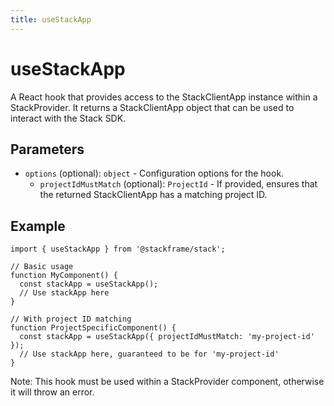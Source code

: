 ```yaml
---
title: useStackApp
---
```


# useStackApp

A React hook that provides access to the StackClientApp instance within a StackProvider. It returns a StackClientApp object that can be used to interact with the Stack SDK.

## Parameters

- `options` (optional): `object` - Configuration options for the hook.
  - `projectIdMustMatch` (optional): `ProjectId` - If provided, ensures that the returned StackClientApp has a matching project ID.

## Example

```tsx
import { useStackApp } from '@stackframe/stack';

// Basic usage
function MyComponent() {
  const stackApp = useStackApp();
  // Use stackApp here
}

// With project ID matching
function ProjectSpecificComponent() {
  const stackApp = useStackApp({ projectIdMustMatch: 'my-project-id' });
  // Use stackApp here, guaranteed to be for 'my-project-id'
}
```

Note: This hook must be used within a StackProvider component, otherwise it will throw an error.